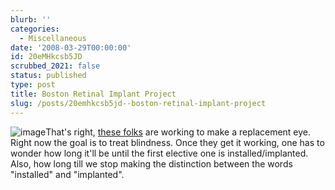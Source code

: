 ```yaml
---
blurb: ''
categories:
  - Miscellaneous
date: '2008-03-29T00:00:00'
id: 20eMHkcsb5JD
scrubbed_2021: false
status: published
type: post
title: Boston Retinal Implant Project
slug: /posts/20emhkcsb5jd--boston-retinal-implant-project
---
```


![image](http://www.bostonretinalimplant.org/images/implant2.jpg)That's
right, [these folks](http://www.bostonretinalimplant.org/) are
working to make a replacement eye. Right now the goal is to treat
blindness. Once they get it working, one has to wonder how long
it'll be until the first elective one is installed/implanted. Also,
how long till we stop making the distinction between the words
"installed" and "implanted".
